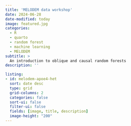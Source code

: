 ```yaml
---
title: 'MELODEM data workshop'
date: 2024-06-28
date-modified: today
image: featured.jpg
categories:
  - R
  - quarto
  - random forest
  - machine learning
  - MELODEM
subtitle: >
  An introduction to oblique and causal random forests
description: ''

listing: 
- id: melodem-apoe4-het
  sort: date desc
  type: grid
  grid-columns: 2
  categories: false
  sort-ui: false
  filter-ui: false
  fields: [image, title, description]
  image-height: "200"
---
```

